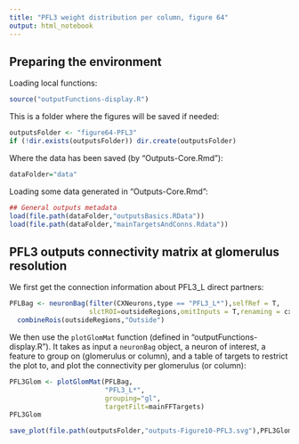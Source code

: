 ```yaml
---
title: "PFL3 weight distribution per column, figure 64"
output: html_notebook
---
```


## Preparing the environment
Loading local functions:
```r
source("outputFunctions-display.R")
```

This is a folder where the figures will be saved if needed:
```r
outputsFolder <- "figure64-PFL3"
if (!dir.exists(outputsFolder)) dir.create(outputsFolder)
```

Where the data has been saved (by "Outputs-Core.Rmd"):
```r
dataFolder="data"
```
Loading some data generated in "Outputs-Core.Rmd":
```r
## General outputs metadata
load(file.path(dataFolder,"outputsBasics.RData"))
load(file.path(dataFolder,"mainTargetsAndConns.Rdata"))
```

## PFL3 outputs connectivity matrix at glomerulus resolution
We first get the connection information about PFL3_L direct partners:
```r
PFLBag <- neuronBag(filter(CXNeurons,type == "PFL3_L*"),selfRef = T,
                    slctROI=outsideRegions,omitInputs = T,renaming = cxRetyping) %>%
  combineRois(outsideRegions,"Outside")
```
We then use the `plotGlomMat` function (defined in "outputFunctions-display.R"). It takes as input a `neuronBag` object, a neuron of interest, a feature to group on (glomerulus or column), and a table of targets to restrict the plot to, and plot the connectivity per glomerulus (or column):
```r
PFL3Glom <- plotGlomMat(PFLBag,
                        "PFL3_L*",
                        grouping="gl",
                        targetFilt=mainFFTargets)
PFL3Glom
```
```r
save_plot(file.path(outputsFolder,"outputs-Figure10-PFL3.svg"),PFL3Glom,base_height = 11/5,base_width = 13)
```
